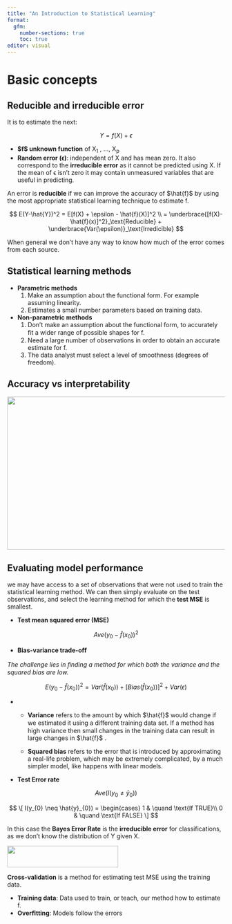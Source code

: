 ```yaml
---
title: "An Introduction to Statistical Learning"
format:
  gfm:
    number-sections: true
    toc: true
editor: visual
---
```


# Basic concepts

## Reducible and irreducible error

It is to estimate the next:

$$
Y = f(X) + \epsilon
$$

-   **\$f\$ unknown function** of X~1~ , ..., X~p~
-   **Random error (ϵ)**: independent of X and has mean zero. It also correspond to the **irreducible error** as it cannot be predicted using X. If the mean of ϵ isn't zero it may contain unmeasured variables that are useful in predicting.

An error is **reducible** if we can improve the accuracy of \$\\hat{f}\$ by using the most appropriate statistical learning technique to estimate f.

$$
E(Y-\hat{Y})^2 = E[f(X) + \epsilon - \hat{f}(X)]^2 \\
= \underbrace{[f(X)- \hat{f}(x)]^2}_\text{Reducible} + 
  \underbrace{Var(\epsilon)}_\text{Irredicible}
$$

When general we don't have any way to know how much of the error comes from each source.

## Statistical learning methods

-   **Parametric methods**
    1.  Make an assumption about the functional form. For example assuming linearity.
    2.  Estimates a small number parameters based on training data.
-   **Non-parametric methods**
    1.  Don't make an assumption about the functional form, to accurately ﬁt a wider range of possible shapes for f.
    2.  Need a large number of observations in order to obtain an accurate estimate for f.
    3.  The data analyst must select a level of smoothness (degrees of freedom).

## Accuracy vs interpretability

<img src="img/03-accuracy-vs-interpretability.png" fig-align="center" width="530" height="354"/>

## Evaluating model performance

we may have access to a set of observations that were not used to train the statistical learning method. We can then simply evaluate on the test observations, and select the learning method for which the **test MSE** is smallest.

-   **Test mean squared error (MSE)**

$$
Ave(y_{0}-\hat{f}(x_{0}))^2
$$

-   **Bias-variance trade-oﬀ**

*The challenge lies in ﬁnding a method for which both the variance and the squared bias are low.*

$$
E(y_{0} - \hat{f}(x_{0}))^2 = 
Var(\hat{f}(x_{0})) + 
[Bias(\hat{f}(x_{0}))]^2 + 
Var(\epsilon)
$$

-   

    -   **Variance** refers to the amount by which \$\\hat{f}\$ would change if we estimated it using a diﬀerent training data set. If a method has high variance then small changes in the training data can result in large changes in \$\\hat{f}\$ .

    -   **Squared bias** refers to the error that is introduced by approximating a real-life problem, which may be extremely complicated, by a much simpler model, like happens with linear models.

-   **Test Error rate**

$$
Ave(I(y_{0} \neq \hat{y}_{0}))
$$

$$
\[ I(y_{0} \neq \hat{y}_{0}) = 
\begin{cases}
1 & \quand \text{If TRUE}\\
0 & \quand \text{If FALSE}
\]
$$

In this case the **Bayes Error Rate** is the **irreducible error** for classifications, as we don't know the distribution of Y given X.

<img src="img/09-bayes-error-rate.png" width="257" height="50"/>

**Cross-validation** is a method for estimating test MSE using the training data.

-   **Training data**: Data used to train, or teach, our method how to estimate f.
-   **Overﬁtting**: Models follow the errors
